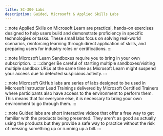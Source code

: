 ```yaml
---
title: SC-300 Labs
description: Guided, Microsoft & Applied Skills Labs
---
```


<Tabs>
  <TabItem label="Applied Skills">

:::note 
Applied Skills on Microsoft Learn are practical, hands-on exercises designed to help users build and demonstrate proficiency in specific technologies or tasks. These small labs focus on solving real-world scenarios, reinforcing learning through direct application of skills, and preparing users for industry roles or certifications.
:::

  <CardGrid>
    <LinkCard title="Prepare security and compliance to support Microsoft 365 Copilot" href="https://learn.microsoft.com/credentials/applied-skills/prepare-security-and-compliance-to-support-microsoft-365-copilot/?WT.mc_id=studentamb_165290" />
    <LinkCard title="Get started with identities and access using Microsoft Entra" href="https://learn.microsoft.com/credentials/applied-skills/get-started-with-identities-and-access-using-microsoft-entra/?WT.mc_id=studentamb_165290" />
  </CardGrid>
  </TabItem>

  <TabItem label="Microsoft Learn">

:::note 
Microsoft Learn Sandboxes require you to bring in your own subscription. 
:::
:::danger 
Be careful of starting multiple sandboxes/visiting multiple sandbox URLs at the same time as Microsoft Learn might suspend your access due to detected suspicious activity. 
::: 

  <CardGrid>
  <LinkCard title="Exercise - manage users roles" href="https://learn.microsoft.com/training/modules/implement-initial-configuration-of-azure-active-directory/4-exercise-manage-users-roles/?WT.mc_id=studentamb_165290" /> 
  <LinkCard title="Exercise - setting tenant-wide properties" href="https://learn.microsoft.com/training/modules/implement-initial-configuration-of-azure-active-directory/9-exercise-set-tenant-wide-properties/?WT.mc_id=studentamb_165290" /> 
  <LinkCard title="Exercise - assign licenses to users" href="https://learn.microsoft.com/training/modules/create-configure-manage-identities/3-exercise-assign-licenses-users/?WT.mc_id=studentamb_165290" /> 
  <LinkCard title="Exercise - restore or remove deleted users" href="https://learn.microsoft.com/training/modules/create-configure-manage-identities/4-exercise-restore-remove-deleted-users/?WT.mc_id=studentamb_165290" /> 
  <LinkCard title="Exercise - add groups in Microsoft Entra ID" href="https://learn.microsoft.com/training/modules/create-configure-manage-identities/6-exercise-add-groups-azure-active-directory/?WT.mc_id=studentamb_165290" /> 
  <LinkCard title="Exercise - change group license assignments" href="https://learn.microsoft.com/training/modules/create-configure-manage-identities/9-exercise-change-group-license-assignments/?WT.mc_id=studentamb_165290" /> 
  <LinkCard title="Exercise - change user license assignments" href="https://learn.microsoft.com/training/modules/create-configure-manage-identities/10-exercise-change-user-license-assignments/?WT.mc_id=studentamb_165290" /> 
  <LinkCard title="Exercise - configure external collaboration" href="https://learn.microsoft.com/training/modules/implement-manage-external-identities/4-exercise-configure-external-collaboration/?WT.mc_id=studentamb_165290" /> 
  <LinkCard title="Exercise - add guest users to directory" href="https://learn.microsoft.com/training/modules/implement-manage-external-identities/6-exercise-add-guest-users-to-directory/?WT.mc_id=studentamb_165290" /> 
  <LinkCard title="Exercise - invite guest users bulk" href="https://learn.microsoft.com/training/modules/implement-manage-external-identities/7-exercise-invite-guest-users-bulk/?WT.mc_id=studentamb_165290" /> 
  <LinkCard title="Exercise - explore dynamic groups" href="https://learn.microsoft.com/training/modules/implement-manage-external-identities/11-exercise-explore-dynamic-groups/?WT.mc_id=studentamb_165290" /> 
  <LinkCard title="Exercise - Enable Microsoft Entra multifactor authentication" href="https://learn.microsoft.com/training/modules/secure-aad-users-with-mfa/4-exercise-mfa/?WT.mc_id=studentamb_165290" /> 
  <LinkCard title="Exercise - configure and deploy self-service password reset" href="https://learn.microsoft.com/training/modules/manage-user-authentication/5-exercise-configure-deploy-self-service-password-reset/?WT.mc_id=studentamb_165290" /> 
  <LinkCard title="Exercise - Work with security defaults" href="https://learn.microsoft.com/training/modules/plan-implement-administer-conditional-access/3-exercise-work-with-security-defaults/?WT.mc_id=studentamb_165290" /> 
  <LinkCard title="Exercise - Implement Conditional Access policies roles and assignments" href="https://learn.microsoft.com/training/modules/plan-implement-administer-conditional-access/6-exercise-implement-conditional-access-policies-roles-assignments/?WT.mc_id=studentamb_165290" /> 
  <LinkCard title="Exercise - Configure authentication session controls" href="https://learn.microsoft.com/training/modules/plan-implement-administer-conditional-access/10-exercise-configure-authentication-session-controls/?WT.mc_id=studentamb_165290" /> 
  <LinkCard title="Exercise - enable sign-in risk policy" href="https://learn.microsoft.com/training/modules/manage-azure-active-directory-identity-protection/4-exercise-enable-sign-risk-policy/?WT.mc_id=studentamb_165290" /> 
  <LinkCard title="Exercise - configure Microsoft Entra multifactor authentication registration policy" href="https://learn.microsoft.com/training/modules/manage-azure-active-directory-identity-protection/5-exercise-configure-multi-factor-authentication-registration-policy/?WT.mc_id=studentamb_165290" /> 
  <LinkCard title="Exercise - implement access management for apps" href="https://learn.microsoft.com/training/modules/plan-design-integration-of-enterprise-apps-for-sso/4-implement-access-management-for-app/?WT.mc_id=studentamb_165290" /> 
  <LinkCard title="Exercise - create a custom role to manage app registration" href="https://learn.microsoft.com/training/modules/plan-design-integration-of-enterprise-apps-for-sso/6-create-custom-role-manage-app-registration/?WT.mc_id=studentamb_165290" /> 
  <LinkCard title="Exercise - add app roles to an application and receive tokens" href="https://learn.microsoft.com/training/modules/implement-app-registration/8-add-app-roles-application-receive-tokens/?WT.mc_id=studentamb_165290" /> 
  <LinkCard title="Exercise - create and manage a resource catalog with Microsoft Entra entitlement managements" href="https://learn.microsoft.com/training/modules/plan-implement-entitlement-management/3-create-manage-resource-catalog/?WT.mc_id=studentamb_165290" /> 
  <LinkCard title="Exercise - add terms of use acceptance report" href="https://learn.microsoft.com/training/modules/plan-implement-entitlement-management/5-add-terms-of-use-acceptance-report/?WT.mc_id=studentamb_165290" /> 
  <LinkCard title="Exercise - manage the lifecycle of external users with Microsoft Entra identity governance" href="https://learn.microsoft.com/training/modules/plan-implement-entitlement-management/6-manage-lifecycle-of-external-users/?WT.mc_id=studentamb_165290" />  
  <LinkCard title="Exercise - configure Privileged Identity Management for Microsoft Entra roles" href="https://learn.microsoft.com/training/modules/plan-implement-privileged-access/4-configure-privileged-identity-management-for-azure-active-directory-roles/?WT.mc_id=studentamb_165290" /> 
  <LinkCard title="Exercise - assign Microsoft Entra roles in Privileged Identity Management" href="https://learn.microsoft.com/training/modules/plan-implement-privileged-access/5-assign-azure-active-directory-roles-privileged-identity-management/?WT.mc_id=studentamb_165290" /> 
  <LinkCard title="Exercise - assign Azure resource roles in Privileged Identity Management" href="https://learn.microsoft.com/training/modules/plan-implement-privileged-access/6-assign-azure-resource-roles-privileged-identity-management/?WT.mc_id=studentamb_165290" /> 
  <LinkCard title="Exercise - connect data from Microsoft Entra ID to Microsoft Sentinel" href="https://learn.microsoft.com/training/modules/monitor-maintain-azure-active-directory/4-connect-data-from-azure-active-directory-to-azure-sentinel/?WT.mc_id=studentamb_165290" /> 
  </CardGrid>
  </TabItem>


  <TabItem label="Microsoft GitHub">

:::note 
Microsoft GitHub labs are series of labs designed to be used in Microsoft Instructor Lead Trainings delivered by Microsoft Certified Trainers where participants also have access to the environment to perform them. This means that for everyone else, it is necessary to bring your own environment to go through them. 
:::

<CardGrid>
  <LinkCard title="Lab Environment Setup" href="https://microsoftlearning.github.io/SC-300-Identity-and-Access-Administrator/Instructions/Labs/Lab_00_SetUpLabResources.html" />
  <LinkCard title="Manage User Roles" href="https://microsoftlearning.github.io/SC-300-Identity-and-Access-Administrator/Instructions/Labs/Lab_01_ManageUserRoles.html" />
  <LinkCard title="Working with Tenant Properties" href="https://microsoftlearning.github.io/SC-300-Identity-and-Access-Administrator/Instructions/Labs/Lab_02_WorkingWithTenantProperties.html" />
  <LinkCard title="Assigning licenses using group membership" href="https://microsoftlearning.github.io/SC-300-Identity-and-Access-Administrator/Instructions/Labs/Lab_03_AssignLicensesToUsersByGroupMembershipAAD.html" />
  <LinkCard title="Configure external collaboration settings" href="https://microsoftlearning.github.io/SC-300-Identity-and-Access-Administrator/Instructions/Labs/Lab_04_ConfigureExternalCollaborationSettings.html" />
  <LinkCard title="Add guest users to the directory" href="https://microsoftlearning.github.io/SC-300-Identity-and-Access-Administrator/Instructions/Labs/Lab_05_AddGuestUsersToTheDirectory.html" />
  <LinkCard title="Add a federated identity provider" href="https://microsoftlearning.github.io/SC-300-Identity-and-Access-Administrator/Instructions/Labs/Lab_06_AddFederatedIdentityProvider.html" />
  <LinkCard title="Optional — Add Hybrid Identity with Microsoft Entra Connect" href="https://microsoftlearning.github.io/SC-300-Identity-and-Access-Administrator/Instructions/Labs/Lab_07_AddHybridIdentityWithAzureADConnect.html" />
  <LinkCard title="Enable multi-factor authentication" href="https://microsoftlearning.github.io/SC-300-Identity-and-Access-Administrator/Instructions/Labs/Lab_07_AddHybridIdentityWithAzureADConnect.html" />
  <LinkCard title="Enable Microsoft Entra self service password reset" href="https://microsoftlearning.github.io/SC-300-Identity-and-Access-Administrator/Instructions/Labs/Lab_09_ConfigureAndDeploySelfServicePasswordReset.html" />
  <LinkCard title="Microsoft Entra ID Authentication for Windows and Linux Virtual Machines" href="https://microsoftlearning.github.io/SC-300-Identity-and-Access-Administrator/Instructions/Labs/Lab_10_AzureADAuthenticationForWindowsAndLinuxVM.html" />
  <LinkCard title="Assign Azure resource roles in Privileged Identity Management" href="https://microsoftlearning.github.io/SC-300-Identity-and-Access-Administrator/Instructions/Labs/Lab_11_AssignAzureResourceRolesInPrivilegedIdentityManagement.html" />
  <LinkCard title="Manage Microsoft Entra smart lockout values" href="https://microsoftlearning.github.io/SC-300-Identity-and-Access-Administrator/Instructions/Labs/Lab_12_ManageAzureADSmartLockoutValues.html" />
  <LinkCard title="Implement and test a conditional access policy" href="https://microsoftlearning.github.io/SC-300-Identity-and-Access-Administrator/Instructions/Labs/Lab_13_ImplementAndTestAConditionalAccessPolicy.html" />
  <LinkCard title="Enable sign in and user risk policies" href="https://microsoftlearning.github.io/SC-300-Identity-and-Access-Administrator/Instructions/Labs/Lab_14_EnableSignRiskPolicy.html" />
  <LinkCard title="Configure an Multifactor authentication registration policy" href="https://microsoftlearning.github.io/SC-300-Identity-and-Access-Administrator/Instructions/Labs/Lab_15_ConfigureAAD_MultiFactorAuthRegPolicy.html" />
  <LinkCard title="Using Azure Key Vault for Managed Identities" href="https://microsoftlearning.github.io/SC-300-Identity-and-Access-Administrator/Instructions/Labs/Lab_16_UsingAzureKeyVaultForManagedIdentities.html" />
  <LinkCard title="Defender for Cloud Apps application discovery and enforcing restrictions" href="https://microsoftlearning.github.io/SC-300-Identity-and-Access-Administrator/Instructions/Labs/Lab_17_DefenderForCloudAppsDiscoveryAndRestrictions.html" />
  <LinkCard title="Defender for Cloud Apps Access Policies" href="https://microsoftlearning.github.io/SC-300-Identity-and-Access-Administrator/Instructions/Labs/Lab_18_DefenderForCloudAppsAccessPolicies.html" />
  <LinkCard title="Register an application" href="https://microsoftlearning.github.io/SC-300-Identity-and-Access-Administrator/Instructions/Labs/Lab_19_RegisterAnApplication.html" />
  <LinkCard title="Implement access management for apps" href="https://microsoftlearning.github.io/SC-300-Identity-and-Access-Administrator/Instructions/Labs/Lab_20_ImplementAccessManagementForApps.html" />
  <LinkCard title="Grant tenant-wide admin consent to an application" href="https://microsoftlearning.github.io/SC-300-Identity-and-Access-Administrator/Instructions/Labs/Lab_21_GrantTenantWideAdminConsentToAnApplication.html" />
  <LinkCard title="Create and manage a catalog of resources in Microsoft Entra entitlement management" href="https://microsoftlearning.github.io/SC-300-Identity-and-Access-Administrator/Instructions/Labs/Lab_22_CreateAndManageACatalogOfResourcesInAADEntitlementManagement.html" />
  <LinkCard title="Add terms of use and acceptance reporting" href="https://microsoftlearning.github.io/SC-300-Identity-and-Access-Administrator/Instructions/Labs/Lab_23_AddTermsOfUseAcceptanceReporting.html" />
  <LinkCard title="Manage the lifecycle of external users in Microsoft Entra Identity Governance settings" href="https://microsoftlearning.github.io/SC-300-Identity-and-Access-Administrator/Instructions/Labs/Lab_24_ManageTheLifecycleOfExternalUsersInAADIdentityGovernanceSettings%20.html" />
  <LinkCard title="Creating Access Reviews for Internal and External Users" href="https://microsoftlearning.github.io/SC-300-Identity-and-Access-Administrator/Instructions/Labs/Lab_25_CreatingAccessReviewsForUsers.html" />
  <LinkCard title="Configure Privileged Identity Management for Microsoft Entra roles" href="https://microsoftlearning.github.io/SC-300-Identity-and-Access-Administrator/Instructions/Labs/Lab_26_ConfigurePrivilegedIdentityManagementForAADRoles.html" />
  <LinkCard title="Microsoft Sentinel Kusto Queries for Microsoft Entra data sources" href="https://microsoftlearning.github.io/SC-300-Identity-and-Access-Administrator/Instructions/Labs/Lab_27_MicrosoftSentinelKustoQueries.html" />
  <LinkCard title="Monitor and managed security posture with Identity Secure Score" href="https://microsoftlearning.github.io/SC-300-Identity-and-Access-Administrator/Instructions/Labs/Lab_28_MonitorIdentitySecureScore.html" />
</CardGrid>

  </TabItem>

  <TabItem label="Guided Labs">

:::note 
Guided labs are short interactive videos that offer a free way to get familiar with the products being presented. They aren't as good as actually using the products but they provide a safe way to practice without the risk of messing something up or running up a bill.
:::

<CardGrid>
  <LinkCard title="Demo - manage guest users in Microsoft Entra ID" href="https://learn.microsoft.com/training/modules/implement-manage-external-identities/8-demo-invite-guest-users-to-app/?WT.mc_id=studentamb_165290" />
</CardGrid>
  </TabItem>
</Tabs>
